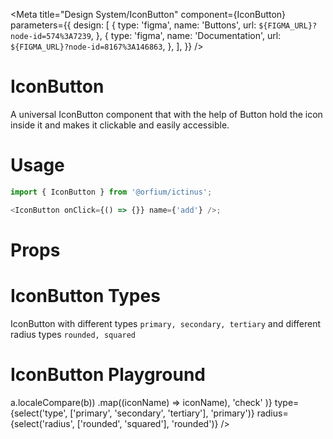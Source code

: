 
<Meta
  title="Design System/IconButton"
  component={IconButton}
  parameters={{
    design: [
      {
        type: 'figma',
        name: 'Buttons',
        url: `${FIGMA_URL}?node-id=574%3A7239`,
      },
      {
        type: 'figma',
        name: 'Documentation',
        url: `${FIGMA_URL}?node-id=8167%3A146863`,
      },
    ],
  }}
/>

# IconButton

A universal IconButton component that with the help of Button hold the icon inside it and makes it clickable and easily accessible.

# Usage

```js
import { IconButton } from '@orfium/ictinus';

<IconButton onClick={() => {}} name={'add'} />;
```

# Props

<Props of={IconButton} />

# IconButton Types

IconButton with different types `primary, secondary, tertiary` and different radius types `rounded, squared`

<Preview>
  <Story name="IconButton Types">
    <Stack>
      <IconButton name="dotsVertical" />
      <IconButton name="dotsVertical" type="secondary" />
      <IconButton name="dotsVertical" type="tertiary" />
    </Stack>
    <Stack>
      <IconButton name="dotsVertical" radius="squared" />
      <IconButton name="dotsVertical" type="secondary" radius="squared" />
      <IconButton name="dotsVertical" type="tertiary" radius="squared" />
    </Stack>
  </Story>
</Preview>

# IconButton Playground

<Preview>
  <Story name="IconButton Playground">
    <Stack>
      <IconButton
        name={select(
          'name',
          Object.keys(iconSelector)
            .sort((a, b) => a.localeCompare(b))
            .map((iconName) => iconName),
          'check'
        )}
        type={select('type', ['primary', 'secondary', 'tertiary'], 'primary')}
        radius={select('radius', ['rounded', 'squared'], 'rounded')}
      />
    </Stack>
  </Story>
</Preview>
